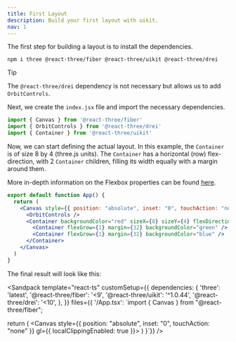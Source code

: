 ```yaml
---
title: First Layout
description: Build your first layout with uikit.
nav: 1
---
```


The first step for building a layout is to install the dependencies.

`npm i three @react-three/fiber @react-three/uikit @react-three/drei`

> [!TIP]
> The `@react-three/drei` dependency is not necessary but allows us to add `OrbitControls`.

Next, we create the `index.jsx` file and import the necessary dependencies.

```jsx showLineNumbers
import { Canvas } from '@react-three/fiber'
import { OrbitControls } from '@react-three/drei'
import { Container } from '@react-three/uikit'
```

Now, we can start defining the actual layout. In this example, the `Container` is of size 8 by 4 (three.js units). The `Container` has a horizontal (row) flex-direction, with 2 `Container` children, filling its width equally with a margin around them.

More in-depth information on the Flexbox properties can be found [here](https://yogalayout.dev/docs/).

```jsx {5-8} showLineNumbers=5
export default function App() {
  return (
    <Canvas style={{ position: "absolute", inset: "0", touchAction: "none" }} gl={{ localClippingEnabled: true }}>
      <OrbitControls />
      <Container backgroundColor="red" sizeX={8} sizeY={4} flexDirection="row">
        <Container flexGrow={1} margin={32} backgroundColor="green" />
        <Container flexGrow={1} margin={32} backgroundColor="blue" />
      </Container>
    </Canvas>
  )
}
```

The final result will look like this:

<Sandpack
  template="react-ts"
  customSetup={{
    dependencies: {
      'three': 'latest',
      '@react-three/fiber': '<9',
      '@react-three/uikit': '^1.0.44',
      '@react-three/drei': '<10',
    },
  }}
  files={{
    '/App.tsx': `import { Canvas } from "@react-three/fiber";

  return (
    <Canvas style={{ position: "absolute", inset: "0", touchAction: "none" }} gl={{ localClippingEnabled: true }}>
      <OrbitControls />
      <Container backgroundColor="red" sizeX={8} sizeY={4} flexDirection="row">
        <Container flexGrow={1} margin={32} backgroundColor="green" />
        <Container flexGrow={1} margin={32} backgroundColor="blue" />
      </Container>
    </Canvas>
  )
}`}}
/>

